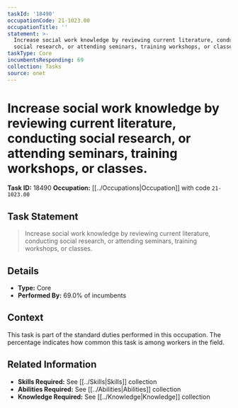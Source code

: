 ```yaml
---
taskId: '18490'
occupationCode: 21-1023.00
occupationTitle: ''
statement: >-
  Increase social work knowledge by reviewing current literature, conducting
  social research, or attending seminars, training workshops, or classes.
taskType: Core
incumbentsResponding: 69
collection: Tasks
source: onet
---
```

# Increase social work knowledge by reviewing current literature, conducting social research, or attending seminars, training workshops, or classes.

**Task ID:** 18490
**Occupation:** [[../Occupations|Occupation]] with code `21-1023.00`

## Task Statement

> Increase social work knowledge by reviewing current literature, conducting social research, or attending seminars, training workshops, or classes.

## Details

- **Type:** Core
- **Performed By:** 69.0% of incumbents

## Context

This task is part of the standard duties performed in this occupation. The percentage indicates how common this task is among workers in the field.

## Related Information

- **Skills Required:** See [[../Skills|Skills]] collection
- **Abilities Required:** See [[../Abilities|Abilities]] collection
- **Knowledge Required:** See [[../Knowledge|Knowledge]] collection
